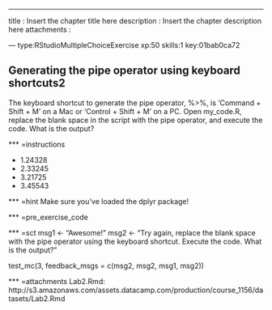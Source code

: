---
title       : Insert the chapter title here
description : Insert the chapter description here
attachments :

--- type:RStudioMultipleChoiceExercise xp:50 skills:1 key:01bab0ca72

## Generating the pipe operator using keyboard shortcuts2

The keyboard shortcut to generate the pipe operator, %>%, is 'Command + Shift + M' on a Mac or 'Control + Shift + M' on a PC. Open my_code.R, replace the blank space in the script with the pipe operator, and execute the code. What is the output?

*** =instructions

- 1.24328
- 2.33245
- 3.21725
- 3.45543

*** =hint Make sure you've loaded the dplyr package!

*** =pre_exercise_code

*** =sct
msg1 <- "Awesome!"
msg2 <- "Try again, replace the blank space with the pipe operator using the keyboard shortcut. Execute the code. What is the output?"

test_mc(3, feedback_msgs = c(msg2, msg2, msg1, msg2))

*** =attachments Lab2.Rmd: http://s3.amazonaws.com/assets.datacamp.com/production/course_1156/datasets/Lab2.Rmd
